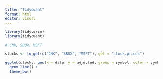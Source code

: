 ```yaml
---
title: "Tidyquant"
format: html
editor: visual
---
```


```r
library(tidyverse)
library(tidyquant)
```

```r
# CNK, SBUX, MSFT

stocks <- tq_get(c("CNK", "SBUX", "MSFT"), get = "stock.prices")
```

```r
ggplot(stocks, aes(x = date, y = adjusted, group = symbol, color = symbol)) +
  geom_line() +
  theme_bw()
```
